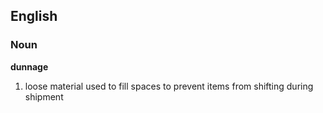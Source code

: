 ==English==

===Noun===
'''dunnage'''
#loose material used to fill spaces to prevent items from shifting during shipment